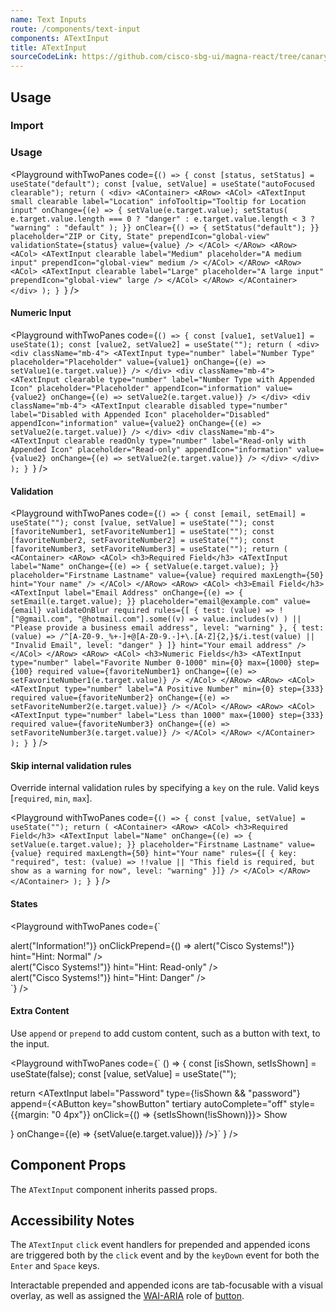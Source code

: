 ```yaml
---
name: Text Inputs
route: /components/text-input
components: ATextInput
title: ATextInput
sourceCodeLink: https://github.com/cisco-sbg-ui/magna-react/tree/canary/framework/components/ATextInput
---
```


## Usage

### Import

<ComponentImport components="ATextInput" />

### Usage

<Playground
  withTwoPanes
  code={`() => {
  const [status, setStatus] = useState("default");
  const [value, setValue] = useState("autoFocused clearable");
  return (
    <div>
      <AContainer>
          <ARow>
            <ACol>
              <ATextInput
                small
                clearable
                label="Location"
                infoTooltip="Tooltip for Location input"
                onChange={(e) => {
                  setValue(e.target.value);
                  setStatus(
                    e.target.value.length === 0
                      ? "danger"
                      : e.target.value.length < 3
                      ? "warning"
                      : "default"
                  );
                }}
                onClear={() => {
                  setStatus("default");
                }}
                placeholder="ZIP or City, State"
                prependIcon="global-view"
                validationState={status}
                value={value}
              />
            </ACol>
          </ARow>
          <ARow>
            <ACol>
              <ATextInput
                clearable
                label="Medium"
                placeholder="A medium input"
                prependIcon="global-view"
                medium
              />
            </ACol>
          </ARow>
          <ARow>
            <ACol>
              <ATextInput
                clearable
                label="Large"
                placeholder="A large input"
                prependIcon="global-view"
                large
              />
            </ACol>
          </ARow>
      </AContainer>
    </div>
  );
}
`}
/>

#### Numeric Input

<Playground
  withTwoPanes
  code={`() => {
  const [value1, setValue1] = useState(1);
  const [value2, setValue2] = useState("");
  return (
    <div>
      <div className="mb-4">
        <ATextInput
          type="number"
          label="Number Type"
          placeholder="Placeholder"
          value={value1}
          onChange={(e) => setValue1(e.target.value)}
        />
      </div>
      <div className="mb-4">
        <ATextInput
          clearable
          type="number"
          label="Number Type with Appended Icon"
          placeholder="Placeholder"
          appendIcon="information"
          value={value2}
          onChange={(e) => setValue2(e.target.value)}
        />
      </div>
      <div className="mb-4">
        <ATextInput
          clearable
          disabled
          type="number"
          label="Disabled with Appended Icon"
          placeholder="Disabled"
          appendIcon="information"
          value={value2}
          onChange={(e) => setValue2(e.target.value)}
        />
      </div>
      <div className="mb-4">
        <ATextInput
          clearable
          readOnly
          type="number"
          label="Read-only with Appended Icon"
          placeholder="Read-only"
          appendIcon="information"
          value={value2}
          onChange={(e) => setValue2(e.target.value)}
        />
      </div>
    </div>
  );
}
`}
/>

#### Validation

<Playground
  withTwoPanes
  code={`() => {
  const [email, setEmail] = useState("");
  const [value, setValue] = useState("");
  const [favoriteNumber1, setFavoriteNumber1] = useState("");
  const [favoriteNumber2, setFavoriteNumber2] = useState("");
  const [favoriteNumber3, setFavoriteNumber3] = useState("");
  return (
    <AContainer>
      <ARow>
        <ACol>
          <h3>Required Field</h3>
          <ATextInput
            label="Name"
            onChange={(e) => {
              setValue(e.target.value);
            }}
            placeholder="Firstname Lastname"
            value={value}
            required
            maxLength={50}
            hint="Your name"
          />
        </ACol>
      </ARow>
      <ARow>
        <ACol>
          <h3>Email Field</h3>
          <ATextInput
            label="Email Address"
            onChange={(e) => {
              setEmail(e.target.value);
            }}
            placeholder="email@example.com"
            value={email}
            validateOnBlur
            required
            rules={[
              {
                test: (value) =>
                  !["@gmail.com", "@hotmail.com"].some((v) =>
                    value.includes(v)
                  ) || "Please provide a business email address",
                level: "warning"
              },
              {
                test: (value) =>
                  /^[A-Z0-9._%+-]+@[A-Z0-9.-]+\.[A-Z]{2,}$/i.test(value) ||
                  "Invalid Email",
                level: "danger"
              }
            ]}
            hint="Your email address"
          />
        </ACol>
      </ARow>
      <ARow>
        <ACol>
          <h3>Numeric Fields</h3>
          <ATextInput
            type="number"
            label="Favorite Number 0-1000"
            min={0}
            max={1000}
            step={100}
            required
            value={favoriteNumber1}
            onChange={(e) => setFavoriteNumber1(e.target.value)}
          />
        </ACol>
      </ARow>
      <ARow>
        <ACol>
          <ATextInput
            type="number"
            label="A Positive Number"
            min={0}
            step={333}
            required
            value={favoriteNumber2}
            onChange={(e) => setFavoriteNumber2(e.target.value)}
          />
        </ACol>
      </ARow>
      <ARow>
        <ACol>
          <ATextInput
            type="number"
            label="Less than 1000"
            max={1000}
            step={333}
            required
            value={favoriteNumber3}
            onChange={(e) => setFavoriteNumber3(e.target.value)}
          />
        </ACol>
      </ARow>
    </AContainer>
  );
}
`}
/>

#### Skip internal validation rules

Override internal validation rules by specifying a `key` on the rule. Valid keys [`required`, `min`, `max`].

<Playground
  withTwoPanes
  code={`() => {
  const [value, setValue] = useState("");
  return (
    <AContainer>
      <ARow>
        <ACol>
          <h3>Required Field</h3>
          <ATextInput
            label="Name"
            onChange={(e) => {
              setValue(e.target.value);
            }}
            placeholder="Firstname Lastname"
            value={value}
            required
            maxLength={50}
            hint="Your name"
            rules={[
              {
              key: "required",
                test: (value) => !!value || "This field is required, but show as a warning for now",
                level: "warning"
              }]}
          />
        </ACol>
      </ARow>
  </AContainer>
  );
}
`}
/>

#### States

<Playground
  withTwoPanes
  code={`<div>
  <div className="mb-4">
    <ATextInput label="Label" placeholder="Normal" />
  </div>
  <div className="mb-4">
    <ATextInput
      label="Label"
      placeholder="Normal"
      prependIcon="cisco"
      appendIcon="information"
      onClickAppend={() => alert("Information!")}
      onClickPrepend={() => alert("Cisco Systems!")}
      hint="Hint: Normal"
    />
  </div>
  <div className="mb-4">
    <ATextInput label="Label" placeholder="Disabled" disabled value="test"/>
  </div>
  <div className="mb-4">
    <ATextInput
      label="Label"
      placeholder="Disabled"
      disabled
      prependIcon="cisco"
      appendIcon="information"
      hint="Hint: Disabled"
    />
  </div>
  <div className="mb-4">
    <ATextInput label="Label" placeholder="Read-only State" readOnly />
  </div>
  <div className="mb-4">
    <ATextInput
      label="Label"
      placeholder="Read-only State"
      readOnly
      prependIcon="cisco"
      appendIcon="information"
      onClickPrepend={() => alert("Cisco Systems!")}
      hint="Hint: Read-only"
    />
  </div>
  <div className="mb-4">
    <ATextInput
      label="Label"
      validationState="warning"
      placeholder="Warning State"
    />
  </div>
  <div className="mb-4">
    <ATextInput
      label="Label"
      validationState="warning"
      placeholder="Warning"
      prependIcon="cisco"
      appendIcon="information"
      hint="Hint: Warning"
    />
  </div>
  <div className="mb-4">
    <ATextInput
      label="Label"
      validationState="danger"
      placeholder="Danger State"
    />
  </div>
  <div className="mb-4">
    <ATextInput
      label="Label"
      validationState="danger"
      placeholder="Danger State"
      prependIcon="cisco"
      appendIcon="information"
      onClickPrepend={() => alert("Cisco Systems!")}
      hint="Hint: Danger"
    />
  </div>
</div>
`}
/>

#### Extra Content

Use `append` or `prepend` to add custom content, such as a button with text, to the input.

<Playground
withTwoPanes
  code={`
  () => {
  const [isShown, setIsShown] = useState(false);
  const [value, setValue] = useState("");

return <ATextInput
label="Password"
type={!isShown && "password"}
append={<AButton
key="showButton"
tertiary
autoComplete="off"
style={{margin: "0 4px"}}
onClick={() => {setIsShown(!isShown)}}>
Show

 </AButton>}
onChange={(e) => {setValue(e.target.value)}}
/>}`
}
/>

## Component Props

The `ATextInput` component inherits passed props.

<Props of="ATextInput" />

## Accessibility Notes

The `ATextInput` `click` event handlers for prepended and appended icons are triggered both by the `click` event and by the `keyDown` event for both the `Enter` and `Space` keys.

Interactable prepended and appended icons are tab-focusable with a visual overlay, as well as assigned the [WAI-ARIA](https://www.w3.org/WAI/standards-guidelines/aria/) role of [button](https://www.w3.org/TR/wai-aria/#button).
